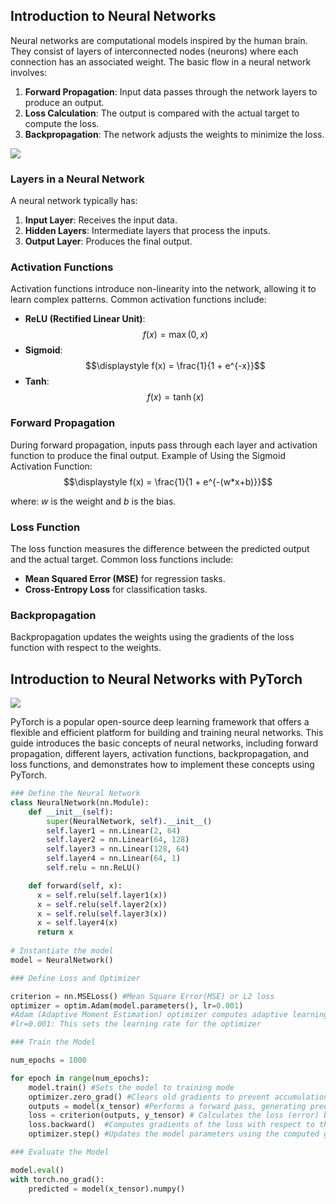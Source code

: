 ## Introduction to Neural Networks

Neural networks are computational models inspired by the human brain. They consist of layers of interconnected nodes (neurons) where each connection has an associated weight. The basic flow in a neural network involves:

1.  **Forward Propagation**: Input data passes through the network layers to produce an output.
2.  **Loss Calculation**: The output is compared with the actual target to compute the loss.
3.  **Backpropagation**: The network adjusts the weights to minimize the loss.

![](images/Screenshot%20from%202024-06-07%2013-04-39.png)

### Layers in a Neural Network

A neural network typically has:

1.  **Input Layer**: Receives the input data.
2.  **Hidden Layers**: Intermediate layers that process the inputs.
3.  **Output Layer**: Produces the final output.

### Activation Functions

Activation functions introduce non-linearity into the network, allowing it to learn complex patterns. Common activation functions include:

-   **ReLU (Rectified Linear Unit)**: $$f(x) = \max(0, x) $$
-   **Sigmoid**: $$\displaystyle f(x) = \frac{1}{1 + e^{-x}}$$
-   **Tanh**: $$ f(x) = \tanh(x) $$

### Forward Propagation

During forward propagation, inputs pass through each layer and activation function to produce the final output. Example of Using the Sigmoid Activation Function: $$\displaystyle f(x) = \frac{1}{1 + e^{-(w*x+b)}}$$

where: $w$ is the weight and $b$ is the bias.

### Loss Function

The loss function measures the difference between the predicted output and the actual target. Common loss functions include:

-   **Mean Squared Error (MSE)** for regression tasks.
-   **Cross-Entropy Loss** for classification tasks.

### Backpropagation

Backpropagation updates the weights using the gradients of the loss function with respect to the weights.

## Introduction to Neural Networks with PyTorch

![](images/Screenshot 2024-06-11 at 14.45.12-01.png)

PyTorch is a popular open-source deep learning framework that offers a flexible and efficient platform for building and training neural networks. This guide introduces the basic concepts of neural networks, including forward propagation, different layers, activation functions, backpropagation, and loss functions, and demonstrates how to implement these concepts using PyTorch.

``` python
### Define the Neural Network
class NeuralNetwork(nn.Module):
    def __init__(self):
        super(NeuralNetwork, self).__init__()
        self.layer1 = nn.Linear(2, 64)
        self.layer2 = nn.Linear(64, 128)
        self.layer3 = nn.Linear(128, 64)
        self.layer4 = nn.Linear(64, 1)
        self.relu = nn.ReLU()

    def forward(self, x):
      x = self.relu(self.layer1(x))
      x = self.relu(self.layer2(x))
      x = self.relu(self.layer3(x))
      x = self.layer4(x)
      return x
    
# Instantiate the model
model = NeuralNetwork()

### Define Loss and Optimizer

criterion = nn.MSELoss() #Mean Square Error(MSE) or L2 loss
optimizer = optim.Adam(model.parameters(), lr=0.001)
#Adam (Adaptive Moment Estimation) optimizer computes adaptive learning rates for each parameter.
#lr=0.001: This sets the learning rate for the optimizer

### Train the Model

num_epochs = 1000

for epoch in range(num_epochs):
    model.train() #Sets the model to training mode
    optimizer.zero_grad() #Clears old gradients to prevent accumulation from previous iterations.
    outputs = model(x_tensor) #Performs a forward pass, generating predictions from the input data.
    loss = criterion(outputs, y_tensor) # Calculates the loss (error) between the predictions and true targets.
    loss.backward()  #Computes gradients of the loss with respect to the model parameters (backpropagation).
    optimizer.step() #Updates the model parameters using the computed gradients to minimize the loss.

### Evaluate the Model

model.eval()
with torch.no_grad():
    predicted = model(x_tensor).numpy()
```
